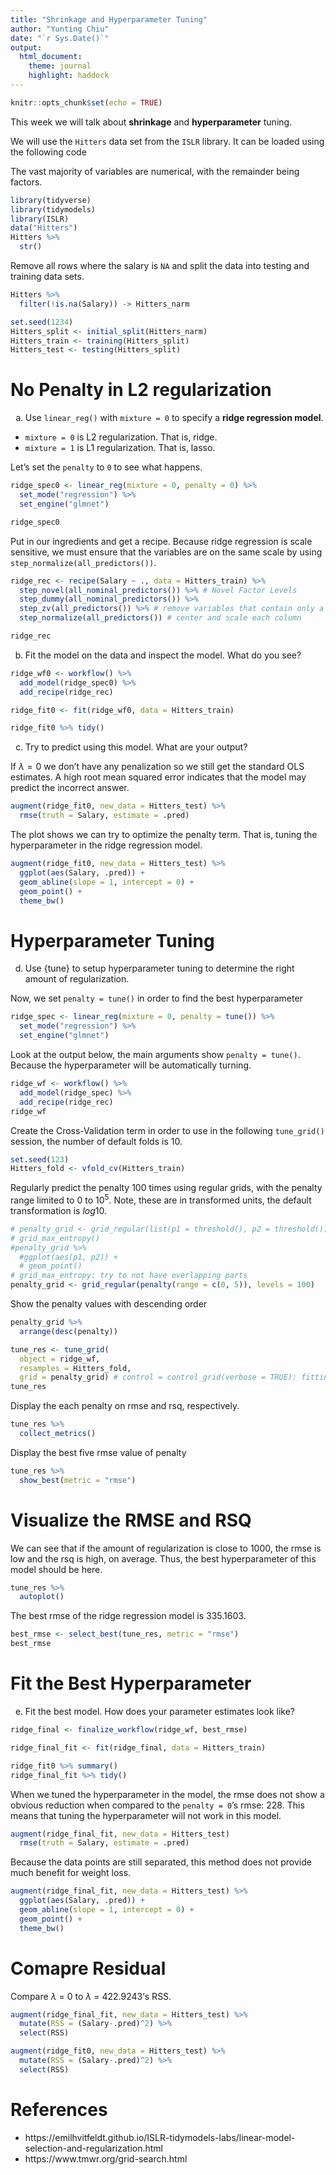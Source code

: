 ```yaml
---
title: "Shrinkage and Hyperparameter Tuning"
author: "Yunting Chiu"
date: "`r Sys.Date()`"
output:
  html_document: 
    theme: journal
    highlight: haddock
---
```

```r
knitr::opts_chunk$set(echo = TRUE)
```
This week we will talk about **shrinkage** and **hyperparameter** tuning.

We will use the `Hitters` data set from the `ISLR` library. It can be loaded using the following code

The vast majority of variables are numerical, with the remainder being factors.
```r
library(tidyverse)
library(tidymodels)
library(ISLR)
data("Hitters")
Hitters %>%
  str()
```

Remove all rows where the salary is `NA` and split the data into testing and training data sets.
```r
Hitters %>%
  filter(!is.na(Salary)) -> Hitters_narm

set.seed(1234)
Hitters_split <- initial_split(Hitters_narm)
Hitters_train <- training(Hitters_split)
Hitters_test <- testing(Hitters_split)
```

# No Penalty in L2 regularization

a. Use `linear_reg()` with  `mixture = 0` to specify a **ridge regression model**.

- `mixture = 0` is L2 regularization. That is, ridge.
- `mixture = 1` is L1 regularization. That is, lasso.

Let's set the `penalty` to `0` to see what happens.
```r
ridge_spec0 <- linear_reg(mixture = 0, penalty = 0) %>%
  set_mode("regression") %>%
  set_engine("glmnet")

ridge_spec0
```

Put in our ingredients and get a recipe. Because ridge regression is scale sensitive, we must ensure that the variables are on the same scale by using `step_normalize(all_predictors())`.
```r
ridge_rec <- recipe(Salary ~ ., data = Hitters_train) %>%
  step_novel(all_nominal_predictors()) %>% # Novel Factor Levels
  step_dummy(all_nominal_predictors()) %>%
  step_zv(all_predictors()) %>% # remove variables that contain only a single value
  step_normalize(all_predictors()) # center and scale each column

ridge_rec
```

b. Fit the model on the data and inspect the model. What do you see?
```r
ridge_wf0 <- workflow() %>%
  add_model(ridge_spec0) %>%
  add_recipe(ridge_rec)
```

```r
ridge_fit0 <- fit(ridge_wf0, data = Hitters_train)

ridge_fit0 %>% tidy()
```

c. Try to predict using this model. What are your output?

If $\lambda = 0$ we don't have any penalization so we still get the standard OLS estimates. A high root mean squared error indicates that the model may predict the incorrect answer.
```r
augment(ridge_fit0, new_data = Hitters_test) %>%
  rmse(truth = Salary, estimate = .pred)
```

The plot shows we can try to optimize the penalty term. That is, tuning the hyperparameter in the ridge regression model.
```r
augment(ridge_fit0, new_data = Hitters_test) %>%
  ggplot(aes(Salary, .pred)) +
  geom_abline(slope = 1, intercept = 0) +
  geom_point() +
  theme_bw()
```

# Hyperparameter Tuning

d. Use {tune} to setup hyperparameter tuning to determine the right amount of regularization.

Now, we set `penalty = tune()` in order to find the best hyperparameter
```r
ridge_spec <- linear_reg(mixture = 0, penalty = tune()) %>%
  set_mode("regression") %>%
  set_engine("glmnet")
```

Look at the output below, the main arguments show `penalty = tune()`. Because the hyperparameter will be automatically turning.
```r
ridge_wf <- workflow() %>%
  add_model(ridge_spec) %>%
  add_recipe(ridge_rec)
ridge_wf
```

Create the Cross-Validation term in order to use in the following `tune_grid()` session, the number of default folds is 10.
```r
set.seed(123)
Hitters_fold <- vfold_cv(Hitters_train)
```

Regularly predict the penalty 100 times using regular grids, with the penalty range limited to $0$ to $10^5$. Note, these are in transformed units, the default transformation is $log10$.
```r
# penalty_grid <- grid_regular(list(p1 = threshold(), p2 = threshold()), levels = 10, size = 100)
# grid_max_entropy()
#penalty_grid %>%
  #ggplot(aes(p1, p2)) +
  # geom_point()
# grid_max_entropy: try to not have overlapping parts
penalty_grid <- grid_regular(penalty(range = c(0, 5)), levels = 100)
```

Show the penalty values with descending order
```r
penalty_grid %>%
  arrange(desc(penalty))
```

```r
tune_res <- tune_grid(
  object = ridge_wf, 
  resamples = Hitters_fold,
  grid = penalty_grid) # control = control_grid(verbose = TRUE): fitting model one by one
tune_res
```


Display the each penalty on rmse and rsq, respectively.
```r
tune_res %>%
  collect_metrics()
```
Display the best five rmse value of penalty
```r
tune_res %>%
  show_best(metric = "rmse")
```
# Visualize the RMSE and RSQ

We can see that if the amount of regularization is close to 1000, the rmse is low and the rsq is high, on average. Thus, the best hyperparameter of this model should be here.
```r
tune_res %>%
  autoplot()
```

The best rmse of the ridge regression model is 335.1603.
```r
best_rmse <- select_best(tune_res, metric = "rmse")
best_rmse
```
# Fit the Best Hyperparameter

e. Fit the best model. How does your parameter estimates look like?
```r
ridge_final <- finalize_workflow(ridge_wf, best_rmse)
```

```r
ridge_final_fit <- fit(ridge_final, data = Hitters_train)

ridge_fit0 %>% summary()
ridge_final_fit %>% tidy()
```

When we tuned the hyperparameter in the model, the rmse does not show a obvious reduction when compared to the `penalty = 0`'s rmse: 228. This means that tuning the hyperparameter will not work in this model.
```r
augment(ridge_final_fit, new_data = Hitters_test)
  rmse(truth = Salary, estimate = .pred)
```

Because the data points are still separated, this method does not provide much benefit for weight loss.
```r
augment(ridge_final_fit, new_data = Hitters_test) %>%
  ggplot(aes(Salary, .pred)) +
  geom_abline(slope = 1, intercept = 0) +
  geom_point() +
  theme_bw()
```

# Comapre Residual

Compare $\lambda$ = 0 to $\lambda$ = 422.9243's RSS. 
```r
augment(ridge_final_fit, new_data = Hitters_test) %>%
  mutate(RSS = (Salary-.pred)^2) %>%
  select(RSS)

augment(ridge_fit0, new_data = Hitters_test) %>%
  mutate(RSS = (Salary-.pred)^2) %>%
  select(RSS)
```

# References
- https://emilhvitfeldt.github.io/ISLR-tidymodels-labs/linear-model-selection-and-regularization.html
- https://www.tmwr.org/grid-search.html
